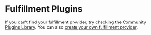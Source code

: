 
# Fulfillment Plugins

If you can't find your fulfillment provider, try checking the [Community Plugins Library](https://medusajs.com/plugins/?filters=Shipping&categories=Shipping). You can also [create your own fulfillment provider](../../modules/carts-and-checkout/backend/add-fulfillment-provider.md).

<DocCardList />